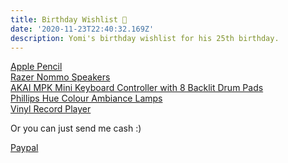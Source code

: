 ```yaml
---
title: Birthday Wishlist 🎉
date: '2020-11-23T22:40:32.169Z'
description: Yomi's birthday wishlist for his 25th birthday.
---
```


[Apple Pencil](https://www.apple.com/de/shop/select-apple-pencil)  
[Razer Nommo Speakers](https://www.amazon.de/-/en/dp/B078T13XS2/?coliid=I3MOHEN5B9L4VK&colid=1R3DUQ7X0AWEF&psc=1&ref_=lv_ov_lig_dp_it)  
[AKAI MPK Mini Keyboard Controller with 8 Backlit Drum Pads](https://www.amazon.de/-/en/dp/B0886KWVYR/?coliid=I15Z29JARIJKOG&colid=1R3DUQ7X0AWEF&psc=1&ref_=lv_ov_lig_dp_it)  
[Phillips Hue Colour Ambiance Lamps](https://www.amazon.de/-/en/dp/B07XZT9WBV/?coliid=IBNKQGNV35O8F&colid=1R3DUQ7X0AWEF&psc=1&ref_=lv_ov_lig_dp_it)  
[Vinyl Record Player](https://www.amazon.de/-/en/PS-LX310BT-Platinum-Bluetooth-Record-Player-Black/dp/B07MFBCCQG/ref=psdc_571846_t2_B07GGXNDMS)

Or you can just send me cash :)

[Paypal](https://paypal.me/abayomieluwande)
